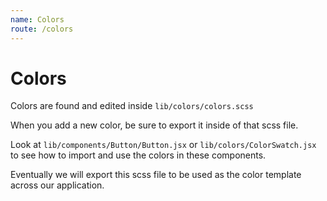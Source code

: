 ```yaml
---
name: Colors
route: /colors
---
```



# Colors
Colors are found and edited inside `lib/colors/colors.scss`

When you add a new color, be sure to export it inside of that scss file. 

Look at `lib/components/Button/Button.jsx` or `lib/colors/ColorSwatch.jsx` to see how to import and use the colors in these components.

Eventually we will export this scss file to be used as the color template across our application.  

<Playground>
    <ColorSwatch name="tangerine" />
    <ColorSwatch name="blue" />
    <ColorSwatch name="blueTint" />
    <ColorSwatch name="blueLight" />
    <ColorSwatch name="cream" />
    <ColorSwatch name="creamTint" />
    <ColorSwatch name="creamLight" />
    <ColorSwatch name="orange" />
    <ColorSwatch name="red" />
    <ColorSwatch name="brass" />
    <ColorSwatch name="brassTint" />
    <ColorSwatch name="lemon" />
    <ColorSwatch name="lemonTint" />
    <ColorSwatch name="lime" />
    <ColorSwatch name="limeTint" />
    <ColorSwatch name="blueberry" />
    <ColorSwatch name="black" />
    <ColorSwatch name="blackTint" />
    <ColorSwatch name="blackLight" />
    <ColorSwatch name="grey" />
    <ColorSwatch name="greyTint" />
    <ColorSwatch name="greyLight" />
    <ColorSwatch name="white" />
</Playground>